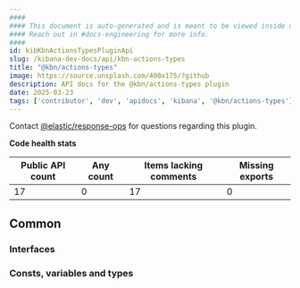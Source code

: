 ```yaml
---
####
#### This document is auto-generated and is meant to be viewed inside our experimental, new docs system.
#### Reach out in #docs-engineering for more info.
####
id: kibKbnActionsTypesPluginApi
slug: /kibana-dev-docs/api/kbn-actions-types
title: "@kbn/actions-types"
image: https://source.unsplash.com/400x175/?github
description: API docs for the @kbn/actions-types plugin
date: 2025-03-23
tags: ['contributor', 'dev', 'apidocs', 'kibana', '@kbn/actions-types']
---
```




Contact [@elastic/response-ops](https://github.com/orgs/elastic/teams/response-ops) for questions regarding this plugin.

**Code health stats**

| Public API count  | Any count | Items lacking comments | Missing exports |
|-------------------|-----------|------------------------|-----------------|
| 17 | 0 | 17 | 0 |

## Common

### Interfaces
<DocDefinitionList data={kbnActionsTypesObj.common.interfaces}/>

### Consts, variables and types
<DocDefinitionList data={kbnActionsTypesObj.common.misc}/>

